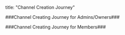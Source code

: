 title: "Channel Creation Journey"

###Channel Creating Journey for Admins/Owners###




###Channel Creating Journey for Members###

